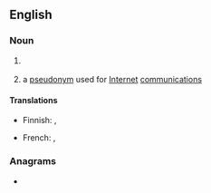 {{also|screenname}}
==English==
{{wikipedia}}

===Noun===
{{en-noun}}

# {{lb|en|film|television}} {{synonym of|en|stage name}}
# a [[pseudonym]] used for [[Internet]] [[communication]]s 
#: {{synonyms|en|handle|nick}}

====Translations====
{{trans-top|a pseudonym used for internet communications}}
* Finnish: {{t+|fi|käyttäjänimi}}, {{t+|fi|nimimerkki}}
{{trans-mid}}
* French: {{t+|fr|pseudonyme|m}}, {{t+|fr|alias|m}}
{{trans-bottom}}

===Anagrams===
* {{anagrams|en|a=aceeemnnrs|remanences}}
